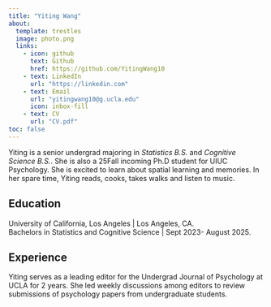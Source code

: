 ```yaml
---
title: "Yiting Wang"
about: 
  template: trestles
  image: photo.png
  links: 
    - icon: github
      text: Github
      href: https://github.com/YitingWang10
    - text: LinkedIn
      url: "https://linkedin.com"
    - text: Email
      url: "yitingwang10@g.ucla.edu"
      icon: inbox-fill
    - text: CV
      url: "CV.pdf"
toc: false
---
```


Yiting is a senior undergrad majoring in *Statistics B.S.* and *Cognitive Science B.S.*. She is also a 25Fall incoming Ph.D student for UIUC Psychology. She is excited to learn about spatial learning and memories. In her spare time, Yiting reads, cooks, takes walks and listen to music.

## Education
University of California, Los Angeles | Los Angeles, CA.  
Bachelors in Statistics and Cognitive Science | Sept 2023- August 2025.  

## Experience
Yiting serves as a leading editor for the Undergrad Journal of Psychology at UCLA for 2 years. She led weekly discussions among editors to review submissions of psychology papers from undergraduate students. 
